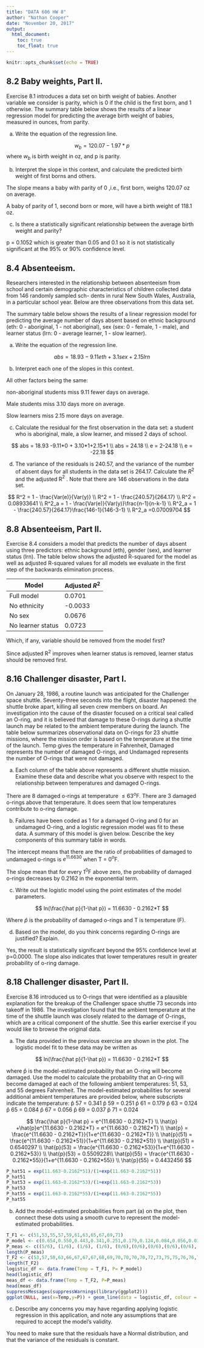 ```yaml
---
title: "DATA 606 HW 8"
author: "Nathan Cooper"
date: "November 20, 2017"
output: 
  html_document:
    toc: true
    toc_float: true
---
```


```r
knitr::opts_chunk$set(echo = TRUE)
```

## 8.2 Baby weights, Part II. 

Exercise 8.1 introduces a data set on birth weight of babies. Another variable we consider is parity, which is 0 if the child is the first born, and 1 otherwise. The summary table below shows the results of a linear regression model for predicting the average birth weight of babies, measured in ounces, from parity.

(a) Write the equation of the regression line.

$$
w_b = 120.07 -1.97*p
$$
where $w_b$ is birth weight in oz, and p is parity.

(b) Interpret the slope in this context, and calculate the predicted birth weight of first borns and others.

 The slope means a baby with parity of 0 ,i.e., first born, weighs 120.07 oz on average.
 
 A baby of parity of 1, second born or more, will have a birth weight of 118.1 oz.

(c) Is there a statistically significant relationship between the average birth weight and parity?

p = 0.1052 which is greater than 0.05 and 0.1 so it is not statistically significant at the 95% or 90% confidence level.

## 8.4 Absenteeism.

Researchers interested in the relationship between absenteeism from school
and certain demographic characteristics of children collected data from 146 randomly sampled sch-
dents in rural New South Wales, Australia, in a particular school year. Below are three observations
from this data set.

The summary table below shows the results of a linear regression model for predicting the average
number of days absent based on ethnic background (eth: 0 - aboriginal, 1 - not aboriginal), sex
(sex: 0 - female, 1 - male), and learner status (lrn: 0 - average learner, 1 - slow learner).

(a) Write the equation of the regression line.

$$
abs = 18.93-9.11eth+3.1sex+2.15lrn
$$

(b) Interpret each one of the slopes in this context.

All other factors being the same:

non-aboriginal students miss 9.11 fewer days on average.

Male students miss 3.10 days more on average.

Slow learners miss 2.15 more days on average.

(c) Calculate the residual for the first observation in the data set: a student who is aboriginal,
male, a slow learner, and missed 2 days of school.

$$
abs = 18.93 -9.11*0 + 3.10*1+2.15*1 \\
abs = 24.18 \\
e = 2-24.18 \\
e = -22.18
$$

(d) The variance of the residuals is 240.57, and the variance of the number of absent days for all
students in the data set is 264.17. Calculate the $R^2$ and the adjusted R$^2$ . Note that there are 146 observations in the data set.

$$
R^2 = 1 - \frac{Var(e)}{Var(y)} \\
R^2 = 1 - \frac{240.57}{264.17} \\
R^2 = 0.08933641 \\
R^2_a = 1 - \frac{Var(e)}{Var(y)}\frac{n-1}{n-k-1} \\
R^2_a = 1 - \frac{240.57}{264.17}\frac{146-1}{146-3-1} \\
R^2_a =0.07009704
$$

## 8.8 Absenteeism, Part II. 

Exercise 8.4 considers a model that predicts the number of days
absent using three predictors: ethnic background (eth), gender (sex), and learner status (lrn).
The table below shows the adjusted R-squared for the model as well as adjusted R-squared values
for all models we evaluate in the first step of the backwards elimination process.

Model | Adjusted $R^2$|
---|---|
Full model| 0.0701
No ethnicity | -0.0033
No sex |0.0676
No learner status |0.0723


Which, if any, variable should be removed from the model first?

Since adjusted R$^2$ improves when learner status is removed, learner status should be removed first.

## 8.16 Challenger disaster, Part I. 

On January 28, 1986, a routine launch was anticipated for the Challenger space shuttle. Seventy-three seconds into the flight, disaster happened: the shuttle broke apart, killing all seven crew members on board. An investigation into the cause of the disaster focused on a critical seal called an O-ring, and it is believed that damage to these O-rings during a shuttle launch may be related to the ambient temperature during the launch. The table below summarizes observational data on O-rings for 23 shuttle missions, where the mission order is based on the temperature at the time of the launch. Temp gives the temperature in Fahrenheit, Damaged represents the number of damaged O-rings, and Undamaged represents the number of O-rings that were not damaged.

(a) Each column of the table above represents a different shuttle mission. Examine these data
and describe what you observe with respect to the relationship between temperatures and
damaged O-rings.

There are 8 damaged o-rings at temperature $\le 63^o$F. There are 3 damaged o-rings above that temperature. It does seem that low temperatures contribute to o-ring damage.

(b) Failures have been coded as 1 for a damaged O-ring and 0 for an undamaged O-ring, and
a logistic regression model was fit to these data. A summary of this model is given below.
Describe the key components of this summary table in words.

The intercept means that there are the ratio of probabilities of damaged to undamaged o-rings is $e^{11.6630}$ when T = 0$^o$F.

The slope mean that for every 1$^0$F above zero, the probability of damaged o-rings decreases by 0.2162 in the exponential term.

(c) Write out the logistic model using the point estimates of the model parameters.

$$
ln(\frac{\hat p}{1-\hat p})  = 11.6630 - 0.2162*T
$$

Where $\hat p$ is the probability of damaged o-rings and T is temperature (F). 

(d) Based on the model, do you think concerns regarding O-rings are justified? Explain.

Yes, the result is statistically significant beyond the 95% confidence level at p=0.0000. The slope also indicates that lower temperatures result in greater probability of o-ring damage.

## 8.18 Challenger disaster, Part II. 

Exercise 8.16 introduced us to O-rings that were identified as a plausible explanation for the breakup of the Challenger space shuttle 73 seconds into takeoff in 1986. The investigation found that the ambient temperature at the time of the shuttle launch was closely related to the damage of O-rings, which are a critical component of the shuttle. See this earlier exercise if you would like to browse the original data.

(a) The data provided in the previous exercise are shown in the plot. The logistic model fit to
these data may be written as

$$
ln(\frac{\hat p}{1-\hat p})  = 11.6630 - 0.2162*T
$$

where p̂ is the model-estimated probability that an O-ring will become damaged. Use the
model to calculate the probability that an O-ring will become damaged at each of the following
ambient temperatures: 51, 53, and 55 degrees Fahrenheit. The model-estimated probabilities
for several additional ambient temperatures are provided below, where subscripts indicate the
temperature:
p̂ 57 = 0.341 p̂ 59 = 0.251 p̂ 61 = 0.179 p̂ 63 = 0.124
p̂ 65 = 0.084 p̂ 67 = 0.056 p̂ 69 = 0.037 p̂ 71 = 0.024

$$
\frac{\hat p}{1-\hat p}  = e^{11.6630 - 0.2162*T} \\
\hat{p} +\hat{p}e^{11.6630 - 0.2162*T} = e^{11.6630 - 0.2162*T} \\
\hat{p} = \frac{e^{11.6630 - 0.2162*T}}{1+e^{11.6630 - 0.2162*T}} \\
\hat{p}(51) = \frac{e^{11.6630 - 0.2162*51}}{1+e^{11.6630 - 0.2162*51}} \\
\hat{p}(51) =  0.6540297 \\
\hat{p}(53) = \frac{e^{11.6630 - 0.2162*53}}{1+e^{11.6630 - 0.2162*53}} \\
\hat{p}(53) =  0.5509228\\
\hat{p}(55) = \frac{e^{11.6630 - 0.2162*55}}{1+e^{11.6630 - 0.2162*55}} \\
\hat{p}(55) =  0.4432456
$$
```r
P_hat51 = exp(11.663-0.2162*51)/(1+exp(11.663-0.2162*51))
P_hat51
P_hat53 = exp(11.663-0.2162*53)/(1+exp(11.663-0.2162*53))
P_hat53
P_hat55 = exp(11.663-0.2162*55)/(1+exp(11.663-0.2162*55))
P_hat55
```
(b) Add the model-estimated probabilities from part (a) on the plot, then connect these dots using
a smooth curve to represent the model-estimated probabilities.

```r
T_F1 <- c(51,53,55,57,59,61,63,65,67,69,71)
P_model <- c(0.654,0.550,0.443,0.341,0.251,0.179,0.124,0.084,0.056,0.037,0.024)
P_meas <- c((5/6), (1/6), (1/6), (1/6), (0/6),(0/6),(0/6),(0/6),(0/6),(0/6),(1/6),(0/6),(1/6),(0/6),(0/6),(0/6),(0/6),(1/6),(0/6),(0/6),(0/6),(0/6),(0/6))
length(P_meas)
T_F2 <- c(53,57,58,63,66,67,67,67,68,69,70,70,70,70,72,73,75,75,76,76,78,79,81)
length(T_F2)
logistic_df <- data.frame(Temp = T_F1, P= P_model)
head(logistic_df)
meas_df <- data.frame(Temp = T_F2, P=P_meas)
head(meas_df)
suppressMessages(suppressWarnings(library(ggplot2)))
ggplot(NULL, aes(x=Temp,y=P)) + geom_line(data = logistic_df, colour = 'red')+geom_point(data=meas_df, colour='lightblue')
```

(c) Describe any concerns you may have regarding applying logistic regression in this application,
and note any assumptions that are required to accept the model’s validity.

You need to make sure that the residuals have a Normal distribution, and that the variance of the residuals is constant.